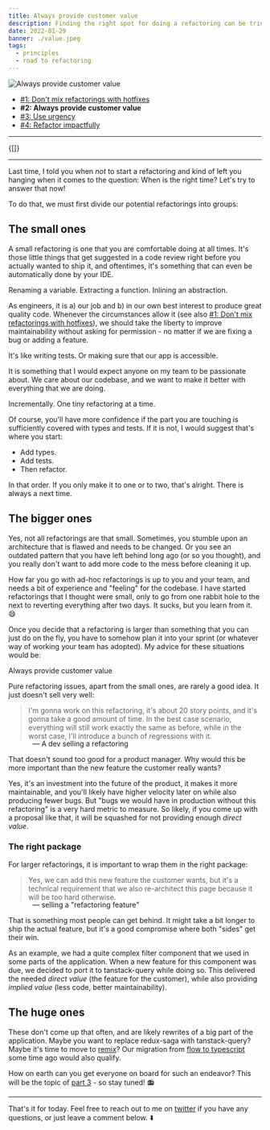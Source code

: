 ```yaml
---
title: Always provide customer value
description: Finding the right spot for doing a refactoring can be tricky
date: 2022-01-29
banner: ./value.jpeg
tags:
  - principles
  - road to refactoring
---
```



<img alt="Always provide customer value" src="./value.jpeg" />

<Attribution name="Markus Spiske" url="https://unsplash.com/@markusspiske" />

- [#1: Don't mix refactorings with hotfixes](road-to-refactoring)
- <b>#2: Always provide customer value</b>
- [#3: Use urgency](use-urgency)
- [#4: Refactor impactfully](refactor-impactfully)

---

<Translations>{[]}</Translations>

---

Last time, I told you when _not_ to start a refactoring and kind of left you hanging when it comes to the question: When is the right time? Let's try to answer that now!

To do that, we must first divide our potential refactorings into groups:

## The small ones

A small refactoring is one that you are comfortable doing at all times. It's those little things that get suggested in a code review right before you actually wanted to ship it, and oftentimes, it's something that can even be automatically done by your IDE.

Renaming a variable. Extracting a function. Inlining an abstraction.

As engineers, it is a) our job and b) in our own best interest to produce great quality code. Whenever the circumstances allow it (see also [#1: Don't mix refactorings with hotfixes](road-to-refactoring)), we should take the liberty to improve maintainability without asking for permission - no matter if we are fixing a bug or adding a feature.

It's like writing tests. Or making sure that our app is accessible.

It is something that I would expect anyone on my team to be passionate about. We care about our codebase, and we want to make it better with everything that we are doing.

Incrementally. One tiny refactoring at a time.

Of course, you'll have more confidence if the part you are touching is sufficiently covered with types and tests. If it is not, I would suggest that's where you start:

- Add types.
- Add tests.
- Then refactor.

In that order. If you only make it to one or to two, that's alright. There is always a next time.

## The bigger ones

Yes, not all refactorings are that small. Sometimes, you stumble upon an architecture that is flawed and needs to be changed. Or you see an outdated pattern that you have left behind long ago (or so you thought), and you really don't want to add more code to the mess before cleaning it up.

How far you go with ad-hoc refactorings is up to you and your team, and needs a bit of experience and "feeling" for the codebase. I have started refactorings that I thought were small, only to go from one rabbit hole to the next to reverting everything after two days. It sucks, but you learn from it. 😄

Once you decide that a refactoring is larger than something that you can just do on the fly, you have to somehow plan it into your sprint (or whatever way of working your team has adopted). My advice for these situations would be:

<Highlight>Always provide customer value</Highlight>

Pure refactoring issues, apart from the small ones, are rarely a good idea. It just doesn't sell very well:

> I'm gonna work on this refactoring, it's about 20 story points, and it's gonna take a good amount of time. In the best case scenario, everything will still work exactly the same as before, while in the worst case, I'll introduce a bunch of regressions with it.

<p style="padding-left: 3rem; margin-top: -1rem">
  — A dev selling a refactoring
</p>

That doesn't sound too good for a product manager. Why would this be more important than the new feature the customer really wants?

Yes, it's an investment into the future of the product, it makes it more maintainable, and you'll likely have higher velocity later on while also producing fewer bugs. But "bugs we would have in production without this refactoring" is a very hard metric to measure. So likely, if you come up with a proposal like that, it will be squashed for not providing enough _direct value_.

### The right package

For larger refactorings, it is important to wrap them in the right package:

> Yes, we can add this new feature the customer wants, but it's a technical requirement that we also re-architect this page because it will be too hard otherwise.

<p style="padding-left: 3rem; margin-top: -1rem">
  — selling a "refactoring feature"
</p>

That is something most people can get behind. It might take a bit longer to ship the actual feature, but it's a good compromise where both "sides" get their win.

As an example, we had a quite complex filter component that we used in some parts of the application. When a new feature for this component was due, we decided to port it to tanstack-query while doing so. This delivered the needed _direct value_ (the feature for the customer), while also providing _implied value_ (less code, better maintainability).

## The huge ones

These don't come up that often, and are likely rewrites of a big part of the application. Maybe you want to replace redux-saga with tanstack-query? Maybe it's time to move to [remix](https://remix.run/)? Our migration from [flow to typescript](flow-to-type-script-migration-journey) some time ago would also qualify.

How on earth can you get everyone on board for such an endeavor? This will be the topic of [part 3](use-urgency) - so stay tuned! 📻

---

That's it for today. Feel free to reach out to me on [twitter](https://twitter.com/tkdodo)
if you have any questions, or just leave a comment below. ⬇️

<Comments />
